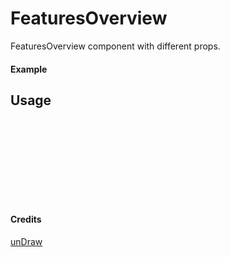 
<Meta of={FeaturesOverview} title="unDraw/FeaturesOverview" />

# FeaturesOverview

FeaturesOverview component with different props.

#### Example

<Canvas of={FeaturesOverview.Primary} />

## Usage

```ts
import { FeaturesOverview } from "yadl-ui";

const Example = () => {
  return (
      <FeaturesOverview />
  );
};

export default Example;
```

#### Credits
[unDraw](https://undraw.co/illustrations)
